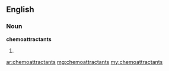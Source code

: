 ==English==

===Noun===
'''chemoattractants'''

# {{plural of|chemoattractant}}

[[ar:chemoattractants]]
[[mg:chemoattractants]]
[[my:chemoattractants]]